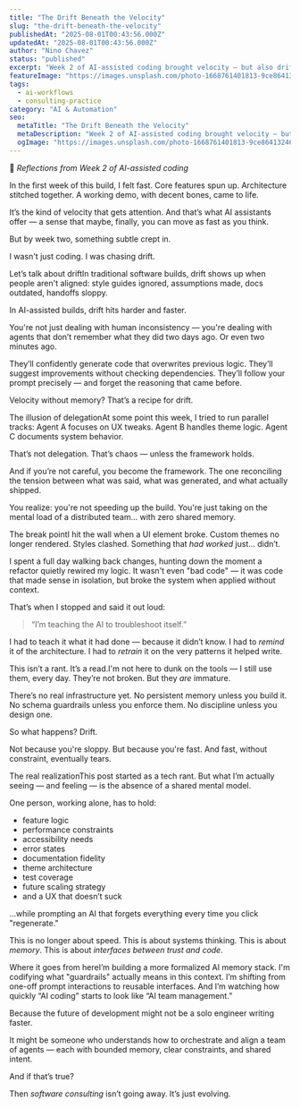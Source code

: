 ```yaml
---
title: "The Drift Beneath the Velocity"
slug: "the-drift-beneath-the-velocity"
publishedAt: "2025-08-01T00:43:56.000Z"
updatedAt: "2025-08-01T00:43:56.000Z"
author: "Nino Chavez"
status: "published"
excerpt: "Week 2 of AI-assisted coding brought velocity — but also drift. This post explores the moment I realized I was managing AI agents like a team, and what that means for the future of software consulting."
featureImage: "https://images.unsplash.com/photo-1668761401813-9ce864132462?crop=entropy&cs=tinysrgb&fit=max&fm=jpg&ixid=M3wxMTc3M3wwfDF8c2VhcmNofDF8fHJhZnQlMjBhdCUyMHNlYXxlbnwwfHx8fDE3NTQwMDg3NTF8MA&ixlib=rb-4.1.0&q=80&w=2000"
tags:
  - ai-workflows
  - consulting-practice
category: "AI & Automation"
seo:
  metaTitle: "The Drift Beneath the Velocity"
  metaDescription: "Week 2 of AI-assisted coding brought velocity — but also drift. This post explores the moment I realized I was managing AI agents like a team, and what that means for the future of software consulting."
  ogImage: "https://images.unsplash.com/photo-1668761401813-9ce864132462?crop=entropy&cs=tinysrgb&fit=max&fm=jpg&ixid=M3wxMTc3M3wwfDF8c2VhcmNofDF8fHJhZnQlMjBhdCUyMHNlYXxlbnwwfHx8fDE3NTQwMDg3NTF8MA&ixlib=rb-4.1.0&q=80&w=2000"
---
```

🧵 *Reflections from Week 2 of AI-assisted coding*

In the first week of this build, I felt fast.
Core features spun up. Architecture stitched together.
A working demo, with decent bones, came to life.

It’s the kind of velocity that gets attention.
And that’s what AI assistants offer — a sense that maybe, finally, you can move as fast as you think.

But by week two, something subtle crept in.

I wasn't just coding. I was chasing drift.

Let’s talk about driftIn traditional software builds, drift shows up when people aren't aligned: style guides ignored, assumptions made, docs outdated, handoffs sloppy.

In AI-assisted builds, drift hits harder and faster.

You're not just dealing with human inconsistency — you're dealing with agents that don’t remember what they did two days ago. Or even two minutes ago.

They’ll confidently generate code that overwrites previous logic. They’ll suggest improvements without checking dependencies.
They’ll follow your prompt precisely — and forget the reasoning that came before.

Velocity without memory? That’s a recipe for drift.

The illusion of delegationAt some point this week, I tried to run parallel tracks:
Agent A focuses on UX tweaks. Agent B handles theme logic. Agent C documents system behavior.

That’s not delegation. That’s chaos — unless the framework holds.

And if you’re not careful, you become the framework.
The one reconciling the tension between what was said, what was generated, and what actually shipped.

You realize: you're not speeding up the build.
You're just taking on the mental load of a distributed team... with zero shared memory.

The break pointI hit the wall when a UI element broke.
Custom themes no longer rendered. Styles clashed.
Something that *had worked* just... didn’t.

I spent a full day walking back changes, hunting down the moment a refactor quietly rewired my logic.
It wasn't even "bad code" — it was code that made sense in isolation, but broke the system when applied without context.

That’s when I stopped and said it out loud:

> “I’m teaching the AI to troubleshoot itself.”

I had to teach it what it had done — because it didn’t know.
I had to *remind* it of the architecture.
I had to *retrain* it on the very patterns it helped write.

This isn’t a rant. It’s a read.I'm not here to dunk on the tools — I still use them, every day.
They’re not broken. But they *are* immature.

There’s no real infrastructure yet.
No persistent memory unless you build it.
No schema guardrails unless you enforce them.
No discipline unless you design one.

So what happens? Drift.

Not because you're sloppy.
But because you're fast.
And fast, without constraint, eventually tears.

The real realizationThis post started as a tech rant.
But what I’m actually seeing — and feeling — is the absence of a shared mental model.

One person, working alone, has to hold:

- feature logic
- performance constraints
- accessibility needs
- error states
- documentation fidelity
- theme architecture
- test coverage
- future scaling strategy
- and a UX that doesn’t suck

...while prompting an AI that forgets everything every time you click "regenerate."

This is no longer about speed.
This is about systems thinking.
This is about *memory*.
This is about *interfaces between trust and code*.

Where it goes from hereI’m building a more formalized AI memory stack.
I'm codifying what "guardrails" actually means in this context.
I’m shifting from one-off prompt interactions to reusable interfaces.
And I’m watching how quickly “AI coding” starts to look like “AI team management.”

Because the future of development might not be a solo engineer writing faster.

It might be someone who understands how to orchestrate and align a team of agents — each with bounded memory, clear constraints, and shared intent.

And if that’s true?

Then *software consulting* isn’t going away.
It’s just evolving.
